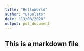 ```yaml
---
title: "HelloWorld"
author: "ETSulato"
date: "13/08/2020"
output: pdf_document
---
```

## This is a markdown file
